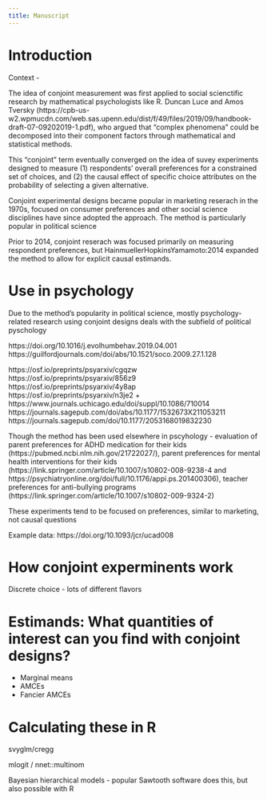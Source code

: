 ```yaml
---
title: Manuscript
---
```


# Introduction

Context - 

The idea of conjoint measurement was first applied to social scienctific research by mathematical psychologists like R. Duncan Luce and Amos Tversky (https://cpb-us-w2.wpmucdn.com/web.sas.upenn.edu/dist/f/49/files/2019/09/handbook-draft-07-09202019-1.pdf), who argued that "complex phenomena" could be decomposed into their component factors through mathematical and statistical methods.

This "conjoint" term eventually converged on the idea of suvey experiments designed to measure (1) respondents' overall preferences for a constrained set of choices, and (2) the causal effect of specific choice attributes on the probability of selecting a given alternative.

Conjoint experimental designs became popular in marketing reserach in the 1970s, focused on consumer preferences and other social science disciplines have since adopted the approach. The method is particularly popular in political science

Prior to 2014, conjoint reserach was focused primarily on measuring respondent preferences, but HainmuellerHopkinsYamamoto:2014 expanded the method to allow for explicit causal estimands. 

# Use in psychology

Due to the method's popularity in political science, mostly psychology-related research using conjoint designs deals with the subfield of political pyschology

https://doi.org/10.1016/j.evolhumbehav.2019.04.001
https://guilfordjournals.com/doi/abs/10.1521/soco.2009.27.1.128

https://osf.io/preprints/psyarxiv/cgqzw
https://osf.io/preprints/psyarxiv/856z9
https://osf.io/preprints/psyarxiv/4y8ap
https://osf.io/preprints/psyarxiv/n3je2 + https://www.journals.uchicago.edu/doi/suppl/10.1086/710014
https://journals.sagepub.com/doi/abs/10.1177/1532673X211053211
https://journals.sagepub.com/doi/10.1177/2053168019832230

Though the method has been used elsewhere in pscyhology - evaluation of parent preferences for ADHD medication for their kids (https://pubmed.ncbi.nlm.nih.gov/21722027/), parent preferences for mental health interventions for their kids (https://link.springer.com/article/10.1007/s10802-008-9238-4 and https://psychiatryonline.org/doi/full/10.1176/appi.ps.201400306), teacher preferences for anti-bullying programs (https://link.springer.com/article/10.1007/s10802-009-9324-2)

These experiments tend to be focused on preferences, similar to marketing, not causal questions



Example data: https://doi.org/10.1093/jcr/ucad008


# How conjoint experminents work

Discrete choice - lots of different flavors

# Estimands: What quantities of interest can you find with conjoint designs?

- Marginal means
- AMCEs
- Fancier AMCEs

# Calculating these in R

svyglm/cregg

mlogit / nnet::multinom

Bayesian hierarchical models - popular Sawtooth software does this, but also possible with R
